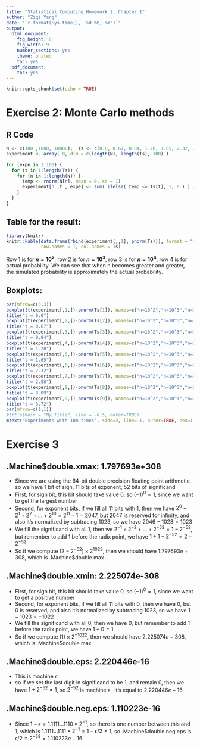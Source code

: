 ```yaml
---
title: "Statistical Computing Homework 2, Chapter 1"
author: "Ziqi Yang"
date: "`r format(Sys.time(), '%d %B, %Y')`"
output:
  html_document:
    fig_height: 6
    fig_width: 9
    number_sections: yes
    theme: united
    toc: yes
  pdf_document:
    toc: yes
---
```


```r
knitr::opts_chunk$set(echo = TRUE)
```

# Exercise 2: Monte Carlo methods

## R Code
```r
N <- c(100 ,1000, 10000);  Ts <- c(0.0, 0.67, 0.84, 1.28, 1.65, 2.32, 2.58, 3.09, 3.72)
experiment <- array( 0, dim = c(length(N), length(Ts), 100) )

for (expe in 1:100) {
  for (t in 1:length(Ts)) {
    for (n in 1:length(N)) {
      temp <- rnorm(N[n], mean = 0, sd = 1)
      experiment[n ,t , expe] <- sum( ifelse( temp <= Ts[t], 1, 0 ) ) / N[n]
    }
  }
}


```



## Table for the result:
```r
library(knitr)
knitr::kable(data.frame(rbind(experiment[,,1], pnorm(Ts))), format = "markdown", 
             row.names = T, col.names = Ts)
```

Row 1 is for **$n = 10^2$**, row 2 is for **$n = 10^3$**, row 3 is for **$n = 10^4$**, row 4 is for actual probability. We can see that when n becomes greater and greater, the simulated probability is approximately the actual probability. 

## Boxplots:  
  
```r
par(mfrow=c(3,3))
boxplot(t(experiment[,1,])-pnorm(Ts[1]), names=c("n=10^2","n=10^3","n=10^4"))
title("t = 0.0")
boxplot(t(experiment[,2,])-pnorm(Ts[2]), names=c("n=10^2","n=10^3","n=10^4"))
title("t = 0.67")
boxplot(t(experiment[,3,])-pnorm(Ts[3]), names=c("n=10^2","n=10^3","n=10^4"))
title("t = 0.84")
boxplot(t(experiment[,4,])-pnorm(Ts[4]), names=c("n=10^2","n=10^3","n=10^4"))
title("t = 1.28")
boxplot(t(experiment[,5,])-pnorm(Ts[5]), names=c("n=10^2","n=10^3","n=10^4"))
title("t = 1.65")
boxplot(t(experiment[,6,])-pnorm(Ts[6]), names=c("n=10^2","n=10^3","n=10^4"))
title("t = 2.32")
boxplot(t(experiment[,7,])-pnorm(Ts[7]), names=c("n=10^2","n=10^3","n=10^4"))
title("t = 2.58")
boxplot(t(experiment[,8,])-pnorm(Ts[8]), names=c("n=10^2","n=10^3","n=10^4"))
title("t = 3.09")
boxplot(t(experiment[,9,])-pnorm(Ts[9]), names=c("n=10^2","n=10^3","n=10^4"))
title("t = 3.72")
par(mfrow=c(1,1))
#title(main = "My Title", line = -0.5, outer=TRUE)
mtext("Experiments with 100 times", side=3, line=-1, outer=TRUE, cex=1, font=2)
```

# Exercise 3
## .Machine$double.xmax: 1.797693e+308

* Since we are using the 64-bit double precision floating point arithmetic, so we have 1 bit of sign, 11 bits of exponent, 52 bits of significand  
* First, for sign bit, this bit should take value 0, so $(-1)^0 = 1$, since we want to get the largest number  
* Second, for exponent bits, if we fill all 11 bits with 1, then we have $2^0+2^1+2^2+...+2^10=2^11-1=2047$, but $2047$ is reserved for infinity, and also it's normalized by subtracing $1023$, so we have $2046-1023=1023$  
* We fill the significand with all 1, then we $2^{-1}+2^{-2}+...+2^{-52}=1-2^{-52}$, but remember to add 1 before the radix point, we have $1+1-2^{-52}=2-2^{-52}$  
* So if we compute $(2-2^{-52}) \times 2^{1023}$, then we should have $1.797693e+308$, which is .Machine$double.max  

## .Machine$double.xmin: 2.225074e-308
* First, for sign bit, this bit should take value 0, so $(-1)^0 = 1$, since we want to get a positive number  
* Second, for exponent bits, if we fill all 11 bits with 0, then we have $0$, but $0$ is reserved, and also it's normalized by subtracing $1023$, so we have $1-1023=-1022$  
* We fill the significand with all 0, then we have $0$, but remember to add 1 before the radix point, we have $1+0=1$  
* So if we compute $(1) \times 2^{-1022}$, then we should have $2.225074e-308$, which is .Machine$double.max  



## .Machine$double.eps: 2.220446e-16
* This is machine $\epsilon$  
* so if we set the last digit in significand to be 1, and remain 0, then we have $1+2^{-52} \neq 1$, so $2^{-52}$ is machine $\epsilon$ , it's equal to $2.220446e-16$  

## .Machine$double.neg.eps: 1.110223e-16
* Since $1 - \epsilon = 1.1111...1110 \times 2^{-1}$, so there is one number between this and $1$, which is $1.1111...1111 \times 2^{-1} = 1 - \epsilon/2 \neq 1$, so .Machine$double.neg.eps is $\epsilon/2=2^{-53}=1.110223e-16$











